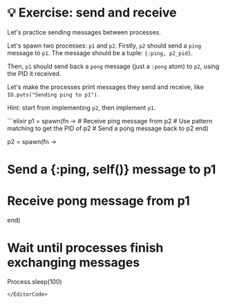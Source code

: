 
# 💡 Exercise: send and receive

Let's practice sending messages between processes.

Let's spawn two processes: `p1` and `p2`. Firstly, `p2` should send a `ping` message to `p1`. The message should be a tuple: `{:ping, p2_pid}`.

Then, `p1` should send back a `pong` message (just a `:pong` atom) to `p2`, using the PID it received.

Let's make the processes print messages they send and receive, like `IO.puts("Sending ping to p1")`.

Hint: start from implementing `p2`, then implement `p1`.

<EditorCode>
```elixir
p1 = spawn(fn ->
  # Receive ping message from p2
  # Use pattern matching to get the PID of p2
  # Send a pong message back to p2
end)

p2 = spawn(fn ->
  # Send a {:ping, self()} message to p1
  # Receive pong message from p1
end)

# Wait until processes finish exchanging messages
Process.sleep(100)
```
</EditorCode>
